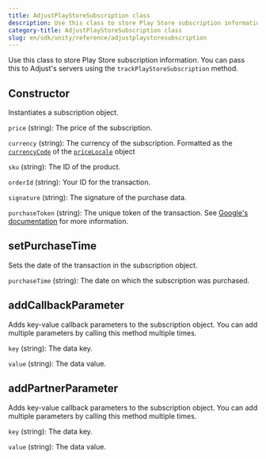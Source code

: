 ```yaml
---
title: AdjustPlayStoreSubscription class
description: Use this class to store Play Store subscription information.
category-title: AdjustPlayStoreSubscription class
slug: en/sdk/unity/reference/adjustplaystoresubscription
---
```



Use this class to store Play Store subscription information. You can pass this to Adjust's servers using the `trackPlayStoreSubscription` method.

<Function>

## Constructor

Instantiates a subscription object.

<slot slot="signature">


<ConstructorSig />

</slot>

<slot slot="snippet">


<Constructor />

</slot>

<slot slot="parameters">

`price` (string): The price of the subscription.

`currency` (string): The currency of the subscription. Formatted as the [`currencyCode`](https://developer.apple.com/documentation/foundation/nslocale/1642836-currencycode?language=objc) of the [`priceLocale`](https://developer.apple.com/documentation/storekit/skproduct/1506145-pricelocale?language=objc) object

`sku` (string): The ID of the product.

`orderId` (string): Your ID for the transaction.

`signature` (string): The signature of the purchase data.

`purchaseToken` (string): The unique token of the transaction. See [Google's documentation](https://developer.android.com/reference/com/android/billingclient/api/Purchase#getPurchaseToken()) for more information.

</slot>

</Function>

<Function>

## setPurchaseTime

Sets the date of the transaction in the subscription object.

<slot slot="signature">


<SetPurchaseTimeSig />

</slot>

<slot slot="snippet">


<SetPurchaseTime />

</slot>

<slot slot="parameters">

`purchaseTime` (string): The date on which the subscription was purchased.

</slot>

</Function>

<Function>

## addCallbackParameter

Adds key-value callback parameters to the subscription object. You can add multiple parameters by calling this method multiple times.

<slot slot="signature">


<AddCallbackParameterSig />

</slot>


<slot slot="snippet">


<AddCallbackParameter />

</slot>

<slot slot="parameters">

`key` (string): The data key.

`value` (string): The data value.

</slot>

</Function>

<Function>

## addPartnerParameter

Adds key-value callback parameters to the subscription object. You can add multiple parameters by calling this method multiple times.

<slot slot="signature">


<AddPartnerParameterSig />

</slot>

<slot slot="snippet">


<AddPartnerParameter />

</slot>

<slot slot="parameters">

`key` (string): The data key.

`value` (string): The data value.

</slot>

</Function>

